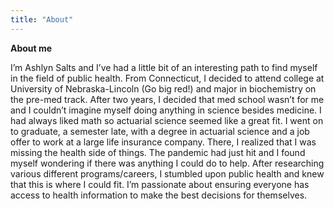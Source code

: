 ---
title: "About"
---

**About me**

I'm Ashlyn Salts and I've had a little bit of an interesting path to find myself in the field of public health. From Connecticut, I decided to attend college at University of Nebraska-Lincoln (Go big red!) and major in biochemistry on the pre-med track. After two years, I decided that med school wasn't for me and I couldn't imagine myself doing anything in science besides medicine. I had always liked math so actuarial science seemed like a great fit. I went on to graduate, a semester late, with a degree in actuarial science and a job offer to work at a large life insurance company. There, I realized that I was missing the health side of things. The pandemic had just hit and I found myself wondering if there was anything I could do to help. After researching various different programs/careers, I stumbled upon public health and knew that this is where I could fit. I'm passionate about ensuring everyone has access to health information to make the best decisions for themselves.